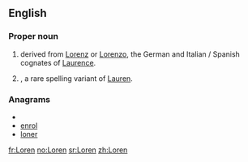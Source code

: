 ==English==

===Proper noun===
{{en-proper noun}}

# {{given name|male|from=Latin}} derived from [[Lorenz]] or [[Lorenzo]], the German and Italian / Spanish cognates of [[Laurence]].
# {{given name|female|from=Latin}}, a rare spelling variant of [[Lauren]].

===Anagrams===
* {{alphagram|elnor}}
* [[enrol#English|enrol]]
* [[loner#English|loner]]


[[fr:Loren]]
[[no:Loren]]
[[sr:Loren]]
[[zh:Loren]]